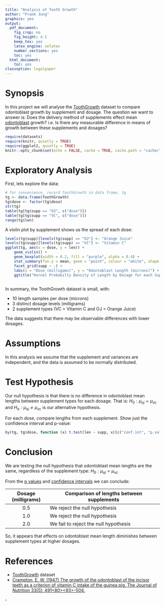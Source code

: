 ```yaml
---
title: "Analysis of Tooth Growth"
author: "Frank Jung"
graphics: yes
output:
  pdf_document:
    fig_crop: no
    fig_height: 4.5
    keep_tex: yes
    latex_engine: xelatex
    number_sections: yes
    toc: yes
  html_document:
    toc: yes
classoption: legalpaper
---
```


# Synopsis

In this project we will analyse the 
[ToothGrowth](https://stat.ethz.ch/R-manual/R-devel/library/datasets/html/ToothGrowth.html)
dataset to compare odontoblast growth by supplement and dosage. The question we 
want to answer is: Does the delivery method of supplements effect mean 
[odontoblast](https://en.wikipedia.org/wiki/Odontoblast) growth? i.e. Is there 
any measurable difference in means of growth between these supplements and
dosages?
```r
require(datasets)
require(knitr, quietly = TRUE)
require(ggplot2, quietly = TRUE)
knitr::opts_chunk$set(echo = FALSE, cache = TRUE, cache.path = "cache/", fig.path = "figure/", fig.align="center")
```

# Exploratory Analysis

First, lets explore the data:
```r
# for convenience, record ToothGrowth in data frame, tg
tg <- data.frame(ToothGrowth)
tg$dose <- factor(tg$dose)
str(tg)
table(tg[tg$supp == "OJ", c("dose")])
table(tg[tg$supp == "VC", c("dose")])
range(tg$len)
```

A violin plot by supplement shows us the spread of each dose:
```r
levels(tg$supp)[levels(tg$supp) == "OJ"] <- "Orange Juice"
levels(tg$supp)[levels(tg$supp) == "VC"] <- "Vitamin C"
ggplot(tg, aes(x = dose, y = len)) +
    geom_violin() +
    geom_boxplot(width = 0.2, fill = "purple", alpha = 0.4) +
    stat_summary(fun.y = mean, geom = "point", colour = "white", shape = 19, size = 2) +
    facet_grid(supp ~ .) +
    labs(x = "Dose (milligams)", y = "Odontoblast Length (microns)") +
    ggtitle("Kernel Probabilty Density of Length by Dosage for each Supplement type")
    
```

In summary, the ToothGrowth dataset is small, with:

* 10 length samples per dose (microns)
* 3 distinct dosage levels (milligrams)
* 2 supplement types (VC = Vitamin C and OJ = Orange Juice)

The data suggests that there may be observable differences with lower dosages.

# Assumptions

In this analysis we assume that the supplement and variances are independent,
and the data is assumed to be normally distributed.

# Test Hypothesis

Our null hypothesis is that there is no difference in odontoblast mean lengths
between supplement types for each dosage. That is: $H_0 : \mu_{oj} = \mu_{vc}$
and $H_a : \mu_{oj} \ne \mu_{vc}$ is our alternative hypothesis.

For each dose, compare lengths from each supplement. Show just the confidence
interval and p-value:
```r
by(tg, tg$dose, function (x) t.test(len ~ supp, x)[c("conf.int", "p.value")])
```

# Conclusion

We are testing the null hypothesis that odontoblast mean lengths are the same,
regardless of the supplement type: $H_0 : \mu_{oj} = \mu_{vc}$

From the [p values](https://en.wikipedia.org/wiki/P-value) and [confidence
intervals](https://en.wikipedia.org/wiki/Confidence_interval) we can conclude:

| Dosage (milligrams) | Comparison of lengths between supplements              |
|:-------------------:|--------------------------------------------------------|
| 0.5                 | We reject the null hypothesis                          |
| 1.0                 | We reject the null hypothesis                          |
| 2.0                 | We fail to reject the null hypothesis                  |

So, it appears that effects on odontoblast mean length diminishes between
supplement types at higher dosages.

# References

* [ToothGrowth](https://stat.ethz.ch/R-manual/R-devel/library/datasets/html/ToothGrowth.html) dataset
* [Crampton, E. W. (1947) The growth of the odontoblast of the incisor teeth as a criterion of vitamin C intake of the guinea pig. The Journal of Nutrition 33(5): 491<e2><80><93>-504.](http://jn.nutrition.org/content/33/5/491.full.pdf)

$\square$